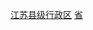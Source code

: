{{Catnav|頁面分類|各種主題的頁面分類|依中国各省来作的分类|中国各省行政区划|江苏行政区划}}

[[Category:江苏县级行政区|]]
[[Category:中國市轄區|省{{PAGENAME}}]]